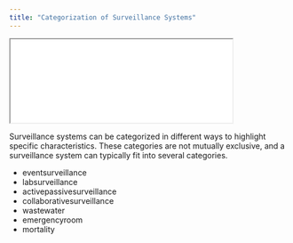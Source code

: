 ```yaml
---
title: "Categorization of Surveillance Systems"
---
```




```{=html}
<iframe class="slide-deck" src="demo/" width="400px"></iframe>
```

Surveillance systems can be categorized in different ways to highlight specific characteristics. These categories are not mutually exclusive, and a surveillance system can typically fit into several categories.

- eventsurveillance
- labsurveillance
- activepassivesurveillance
- collaborativesurveillance
- wastewater
- emergencyroom
- mortality
